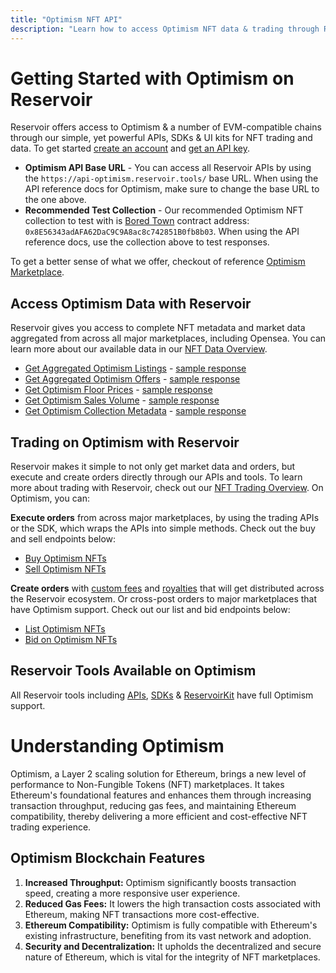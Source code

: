 ```yaml
---
title: "Optimism NFT API"
description: "Learn how to access Optimism NFT data & trading through Reservoir's developer tools"
---
```


# Getting Started with Optimism on Reservoir

Reservoir offers access to Optimism & a number of EVM-compatible chains through our simple, yet powerful APIs, SDKs & UI kits for NFT trading and data. To get started [create an account](https://dashboard.reservoir.tools/) and [get an API key](/reference/dashboard-sign-up).

* **Optimism API Base URL** - You can access all Reservoir APIs by using the `https://api-optimism.reservoir.tools/` base URL. When using the API reference docs for Optimism, make sure to change the base URL to the one above.
* **Recommended Test Collection** - Our recommended Optimism NFT collection to test with is [Bored Town](https://optimistic.etherscan.io/address/0x8e56343adafa62dac9c9a8ac8c742851b0fb8b03) contract address: `0x8E56343adAFA62DaC9C9A8ac8c742851B0fb8b03`. When using the API reference docs, use the collection above to test responses.

To get a better sense of what we offer, checkout of reference [Optimism Marketplace](https://marketplace.reservoir.tools/collection/optimism/0x8e56343adafa62dac9c9a8ac8c742851b0fb8b03).

## Access Optimism Data with Reservoir

Reservoir gives you access to complete NFT metadata and market data aggregated from across all major marketplaces, including Opensea. You can learn more about our available data in our [NFT Data Overview](/reference/nft-data-overview).

* [Get Aggregated Optimism Listings](/reference/getordersasksv4) - [sample response](https://api-optimism.reservoir.tools/orders/asks/v4?contracts=0x8E56343adAFA62DaC9C9A8ac8c742851B0fb8b03)
* [Get Aggregated Optimism Offers](/reference/getordersbidsv5) - [sample response](https://api-optimism.reservoir.tools/orders/bids/v5?contracts=0x8E56343adAFA62DaC9C9A8ac8c742851B0fb8b03)
* [Get Optimism Floor Prices](/reference/getcollectionsv5) - [sample response](https://api-optimism.reservoir.tools/collections/0x8E56343adAFA62DaC9C9A8ac8c742851B0fb8b03/attributes/explore/v4)
* [Get Optimism Sales Volume](/reference/getcollectionsdailyvolumesv1) - [sample response](https://api-optimism.reservoir.tools/collections/daily-volumes/v1?id=0x8E56343adAFA62DaC9C9A8ac8c742851B0fb8b03)
* [Get Optimism Collection Metadata](/reference/gettokensv6) - [sample response](https://api-optimism.reservoir.tools/tokens/v6?collection=0x8E56343adAFA62DaC9C9A8ac8c742851B0fb8b03)

## Trading on Optimism with Reservoir

Reservoir makes it simple to not only get market data and orders, but execute and create orders directly through our APIs and tools. To learn more about trading with Reservoir, check out our [NFT Trading Overview](/reference/creating-and-filling-orders). On Optimism, you can:

**Execute orders** from across major marketplaces, by using the trading APIs or the SDK, which wraps the APIs into simple methods. Check out the buy and sell endpoints below:

* [Buy Optimism NFTs](/reference/postexecutebuyv7)
* [Sell Optimism NFTs](/reference/postexecutesellv7)

**Create orders** with [custom fees](/docs/custom-fees) and [royalties](/docs/royalties) that will get distributed across the Reservoir ecosystem. Or cross-post orders to major marketplaces that have Optimism support. Check out our list and bid endpoints below:

* [List Optimism NFTs](/reference/postexecutelistv5)
* [Bid on Optimism NFTs](/reference/postexecutebidv5)

## Reservoir Tools Available on Optimism

All Reservoir tools including [APIs](/reference/overview), [SDKs](/reference/reservoir-sdk-jstsnode) & [ReservoirKit](/reference/reservoirkit) have full Optimism support.

# Understanding Optimism

Optimism, a Layer 2 scaling solution for Ethereum, brings a new level of performance to Non-Fungible Tokens (NFT) marketplaces. It takes Ethereum's foundational features and enhances them through increasing transaction throughput, reducing gas fees, and maintaining Ethereum compatibility, thereby delivering a more efficient and cost-effective NFT trading experience.

## Optimism Blockchain Features

1. **Increased Throughput:** Optimism significantly boosts transaction speed, creating a more responsive user experience.
2. **Reduced Gas Fees:** It lowers the high transaction costs associated with Ethereum, making NFT transactions more cost-effective.
3. **Ethereum Compatibility:** Optimism is fully compatible with Ethereum's existing infrastructure, benefiting from its vast network and adoption.
4. **Security and Decentralization:** It upholds the decentralized and secure nature of Ethereum, which is vital for the integrity of NFT marketplaces.
